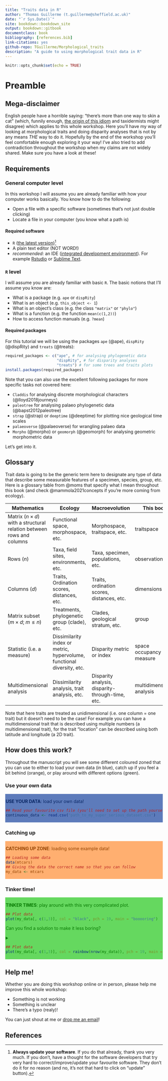 ```yaml
--- 
title: "Traits data in R"
author: "Thomas Guillerme (t.guillerme@sheffield.ac.uk)"
date: "`r Sys.Date()`"
site: bookdown::bookdown_site
output: bookdown::gitbook
documentclass: book
bibliography: [references.bib]
link-citations: yes
github-repo: TGuillerme/Morphological_traits
description: "A guide to using morphological trait data in R"
---
```


```r
knitr::opts_chunk$set(echo = TRUE)
```



<!--

Suggested timetable:

| What                                      | When  |
|-------------------------------------------|-------|
| Intro with a coffee                       | 09:30 |
| Part 1: from traits to traispaces         | 10:00 |
| Part 2: from traitspaces to disparity (1) | 11:30 |
| LUNCH TIME!                               | 12:00 |
| Part 2: from traitspaces to disparity (1) | 13:00 |
| Part 3: from disparity to macroevolution  | 14:00 |
| Yay! We're done!                          | 16:00 |

[Alternatively, we start at 10:00 and finish at 16:30 - I prefer starting late!]

Part 1:
Theory: - morphological traits
        - ordination: PCA and PCO (incl. distance matrices). 
Skills: - reading trait data into R.
        - ordinating data into R.

Part 2:
Theory: - what is disparity?
        - the multidimensional nightmare.
        - reducing dimensionality
        - mechanisms, processes and patterns in biology
Skills: - an intro to the dispRity package
        - measuring disparity
        - reducing dimensionality
        - choosing and testing disparity metrics.

Part 3:
Theory: - testing hypotheses with disparity
        - testing hypotheses through time
        - simple disparity models
        - phylogenetic comparative methods and disparity? [teaser for the next day]
        - disparity of disparity analyses
Skills: - comparing disparity between groups
        - comparing disparity through time
        - disparity-through-time (dtt) analyses
        - disparity study design
 -->

# Preamble

## Mega-disclaimer

English people have a horrible saying: "there's more than one way to skin a cat" (which, funnily enough, [the origin of this idiom](https://english.stackexchange.com/questions/32123/origin-of-the-phrase-theres-more-than-one-way-to-skin-a-cat) and taxidermists might disagree) which applies to this whole workshop.
Here you'll have my way of looking at morphological traits and doing disparity analyses that is not by any means _THE_ way to do it.
Hopefully by the end of the workshop you'll feel comfortable enough exploring it your way!
I've also tried to add contradiction throughout the workshop when my claims are not widely shared.
Make sure you have a look at these!

## Requirements

### General computer level

In this workshop I will assume you are already familiar with how your computer works basically. You know how to do the following:

 * Open a file with a specific software (sometimes that's not just double clicking)
 * Locate a file in your computer (you know what a path is)

#### Required software

 * `R` ([the latest version](https://cran.r-project.org/))[^1]
 * A plain text editor (NOT WORD!)
 * *recommended:* an IDE ([integrated development environment](https://en.wikipedia.org/wiki/Integrated_development_environment)). For example [Rstudio](https://posit.co/products/open-source/rstudio/) or [Sublime Text](https://www.sublimetext.com/).

[^1]: **Always update your software**. If you do that already, thank you very much. If you don't, have a thought for the software developers that try very hard to correct/improve/update your favourite software. They don't do it for no reason (and no, it's not that hard to click on "update" button). 

### `R` level

I will assume you are already familiar with basic `R`. The basic notions that I'll assume you know are:

 * What is a package (e.g. `ape` or `dispRity`)
 * What is an object (e.g. `this_object <- 1`)
 * What is an object's class (e.g. the class `"matrix"` or `"phylo"`)
 * What is a function (e.g. the function `mean(c(1,2))`)
 * How to access function manuals (e.g. `?mean`)

#### Required packages

For this tutorial we will be using the packages `ape` (@ape), `dispRity` (@dispRity) and `treats` (@treats):

```r
required_packages <- c("ape", # for analysing phylogenetic data
                       "dispRity", # for disparity analyses
                       "treats") # for some trees and traits plots
install.packages(required_packages)
```

Note that you can also use the excellent following packages for more specific tasks not covered here:

 * `Claddis` for analysing discrete morphological characters (@lloyd2018journeys)
 * `paleotree` for analysing palaeo phylogenetic data (@bapst2012paleotree)
 * `strap` (@strap) or `deeptime` (@deeptime) for plotting nice geological time scales
 * `palaeoverse` (@palaeoverse) for wrangling palaeo data
 * `Morpho` (@morpho) or `geomorph` (@geomorph) for analysing geometric morphometric data

Let's get into it.

## Glossary

Trait data is going to be the generic term here to designate any type of data that describe some measurable features of a specimen, species, group, etc.
Here is a glossary table from @moms that specify what I mean throughout this book (and check @mammola2021concepts if you're more coming from ecology).

Mathematics | Ecology | Macroevolution | This book
--------------------|--------------------|--------------------|------------
Matrix ($n \times d$) with a structural relation between rows and columns | Functional space, morphospace, etc. | Morphospace, traitspace, etc. | traitspace
Rows (*n*) | Taxa, field sites, environments, etc. | Taxa, specimen, populations, etc. | observations
Columns (*d*) | Traits, Ordination scores, distances, etc. | Traits, ordination scores, distances, etc. | dimensions
Matrix subset ($m \times d$; $m \leq n$) | Treatments, phylogenetic group (clade), etc. | Clades, geological stratum, etc. | group
Statistic (i.e. a measure)  | Dissimilarity index or metric, hypervolume, functional diversity, etc.  | Disparity metric or index | space occupancy measure
Multidimensional analysis | Dissimilarity analysis, trait analysis, etc. | Disparity analysis, disparity-through-time, etc. | multidimensional analysis

Note that here traits are treated as unidimensional (i.e. one column = one trait) but it doesn't need to be the case!
For example you can have a multidimensional trait that is described using multiple numbers (a multidimensional trait), for the trait "location" can be described using both latitude and longitude (a 2D trait).

## How does this work?

Throughout the manuscript you will see some different coloured zoned that you can use to either to load your own data (in blue), catch up if you feel a bit behind (orange), or play around with different options (green).

### Use your own data

<div class="warning" style='padding:0.1em; background-color:#5D7BBB; color:#092663'>

**USE YOUR DATA**: load your own data!

```r
## Read your favourite csv file (you'll need to set up the path yourself!)
continuous_data <- read.csv("path_to_my_super_serious_dataset.csv")
```
</div>


### Catching up

<div class="warning" style='padding:0.1em; background-color:#FFAF70; color:#954200'>

**CATCHING UP ZONE**: loading some example data!

```r
## Loading some data
data(mtcars)
## Giving the data the correct name so that you can follow
my_data <- mtcars
```
</div>

### Tinker time!

<div class="warning" style='padding:0.1em; background-color:#65D85F; color:#067800'>

**TINKER TIMES**: play around with this very complicated plot.

```r
## Plot data
plot(my_data[, c(1,3)], col = "black", pch = 19, main = "booooring")
```

Can you find a solution to make it less boring?

<details>
  <summary>[**Click to expand the solution**]:
</summary>

```r
## Plot data
plot(my_data[, c(1,3)], col = rainbow(nrow(my_data)), pch = 19, main = "better?")
```

</details>
</div>

## Help me!

Whether you are doing this workshop online or in person, please help me improve this whole workshop:

 * Something is not working
 * Something is unclear
 * There's a typo (realy)!

You can just shout at me or [drop me an email](mailto:t.guillerme@sheffield.ac.uk)!

## References
